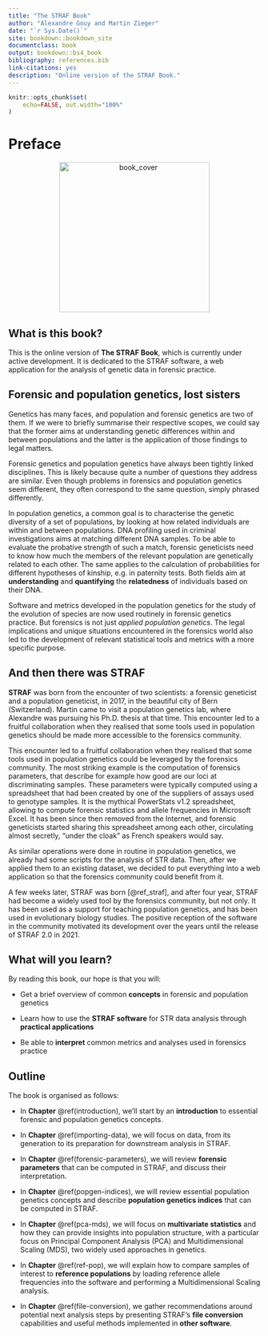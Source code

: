 ```yaml
--- 
title: "The STRAF Book"
author: "Alexandre Gouy and Martin Zieger"
date: "`r Sys.Date()`"
site: bookdown::bookdown_site
documentclass: book
output: bookdown::bs4_book
bibliography: references.bib  
link-citations: yes
description: "Online version of the STRAF Book."
---
```


```r
knitr::opts_chunk$set(
    echo=FALSE, out.width="100%"
)
```

# Preface {-}

<center><img src="img/cover.png" class="cover" alt="book_cover" width="300"/></center>

## What is this book? {-}

This is the online version of __The STRAF Book__, which is currently under
active development. It is dedicated to the STRAF software, a web application
for the analysis of genetic data in forensic practice.

## Forensic and population genetics, lost sisters {-}

Genetics has many faces, and population and forensic genetics are two of them. 
If we were to briefly summarise their respective scopes, we could say that the 
former aims at understanding genetic differences within and between populations 
and the latter is the application of those findings to legal matters.

Forensic genetics and population genetics have always been tightly linked
disciplines. This is likely because quite a number of questions they address
are similar. Even though problems in forensics and population genetics seem 
different, they often correspond to the same question, simply phrased differently.

In population genetics, a common goal is to characterise the genetic diversity of a set of populations, by looking at how related individuals are within and between populations. DNA profiling used in criminal investigations aims at matching different DNA samples. To be able to evaluate the probative strength of such a match, forensic geneticists need to know how much the members of the relevant population are genetically related to each other. The same applies to the calculation of probabilities for different hypotheses of kinship, e.g. in paternity tests. Both fields aim at __understanding__ and __quantifying__ the __relatedness__ of individuals based on their DNA.

Software and metrics developed in the population genetics for the study of the 
evolution of species are now used routinely in forensic genetics practice. 
But forensics is not just _applied population genetics_. The legal implications
and unique situations encountered in the forensics world also led to the 
development of relevant statistical tools and metrics with a more specific purpose.

## And then there was STRAF {-}

__STRAF__ was born from the encounter of two scientists: a forensic geneticist
and a  population geneticist, in 2017, in the beautiful city of Bern (Switzerland).
Martin came to visit a population genetics lab, where Alexandre was pursuing 
his Ph.D. thesis at that time. This encounter led to a fruitful collaboration 
when they realised that some tools used in population genetics should be 
made more accessible to the forensics community.

This encounter led to a fruitful collaboration when they realised that some tools
used in population genetics could be leveraged by the forensics community. The
most striking example is the computation of forensics parameters, that describe
for example how good are our loci at discriminating samples. These 
parameters were typically computed using a spreadsheet that had been created by 
one of the suppliers of assays used to genotype samples. It is the mythical 
PowerStats v1.2 spreadsheet, allowing to compute forensic statistics and allele 
frequencies in Microsoft Excel. It has been since then removed from the Internet, 
and forensic geneticists started sharing this spreadsheet among each other, circulating 
almost secretly, "under the cloak" as French speakers would say.

As similar operations were done in routine in population genetics, we already had 
some scripts for the analysis of STR data. Then, after we applied them to an existing 
dataset, we decided to put everything into a web application so that the forensics 
community could benefit from it.

A few weeks later, STRAF was born [@ref_straf], and after four year, STRAF had become a 
widely used tool by the forensics community, but not only. 
It has been used as a support for teaching population genetics, and has 
been used in evolutionary biology studies. 
The positive reception of the software in the community motivated its 
development over the years until the release of STRAF 2.0 in 2021. 

## What will you learn? {-}

By reading this book, our hope is that you will:

* Get a brief overview of common __concepts__ in forensic and population genetics

* Learn how to use the __STRAF software__ for STR data analysis through __practical applications__

* Be able to __interpret__ common metrics and analyses used in forensics practice

## Outline {-}

The book is organised as follows:

* In __Chapter__ \@ref(introduction), we'll start by an __introduction__ to essential forensic and population genetics concepts.

* In __Chapter__ \@ref(importing-data), we will focus on data, from its generation to its preparation for
downstream analysis in STRAF.

* In __Chapter__ \@ref(forensic-parameters), we will review __forensic parameters__ that can be computed in STRAF,
and discuss their interpretation.

* In __Chapter__ \@ref(popgen-indices), we will review essential population genetics concepts and
describe __population genetics indices__ that can be computed in STRAF.

* In __Chapter__ \@ref(pca-mds), we will focus on __multivariate statistics__ and how they can provide 
insights into population structure, with a particular focus on Principal Component
Analysis (PCA) and Multidimensional Scaling (MDS), two widely used approaches in genetics.

* In __Chapter__ \@ref(ref-pop), we will explain how to compare samples of interest to
__reference populations__ by loading reference allele frequencies into the 
software and performing a Multidimensional Scaling analysis.

* In __Chapter__ \@ref(file-conversion), we gather recommendations around potential next analysis steps
by presenting STRAF's __file conversion__ capabilities and useful methods implemented in
__other software__.
